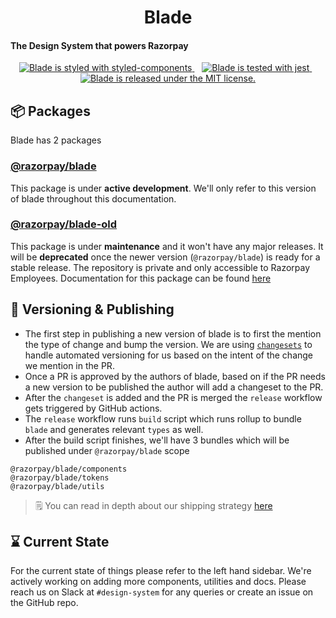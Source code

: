 
<Meta title="Guides/Intro" />

<div style={{ margin: '0 auto', maxWidth: '600px', textAlign: 'center' }}>

<h1 align="center">Blade</h1>
<h4>The Design System that powers Razorpay</h4>
<p align="center">
  <a href="https://github.com/styled-components/styled-components">
    <img
      src="https://img.shields.io/badge/%F0%9F%92%85%20style-styled--components-orange.svg?colorB=db748e&colorA=444444&style=flat-square"
      alt="Blade is styled with styled-components"
    />
  </a>
  &nbsp;&nbsp;
  <a href="https://github.com/facebook/jest">
    <img
      src="https://img.shields.io/badge/tested%20with-jest-15c213.svg?colorA=444444&colorB=15c213&style=flat-square&logo=jest"
      alt="Blade is tested with jest"
    />
  </a>
  &nbsp;&nbsp;
  <a href="https://github.com/razorpay/blade/blob/master/LICENSE.md">
    <img
      src="https://img.shields.io/badge/license-MIT-blue.svg?style=flat-square&colorA=444444"
      alt="Blade is released under the MIT license."
    />
  </a>
</p>

</div>

## 📦 Packages

Blade has 2 packages

### [@razorpay/blade](https://github.com/razorpay/blade/tree/master/packages/blade)

This package is under **active development**. We'll only refer to this version of blade throughout this documentation.

### [@razorpay/blade-old](https://github.com/razorpay/blade-old#--blade-old)

This package is under **maintenance** and it won't have any major releases. It will be **deprecated** once the newer version (`@razorpay/blade`) is ready for a stable release. The repository is private and only accessible to Razorpay Employees. Documentation for this package can be found [here](https://github.com/razorpay/blade-old#--blade-old)

## 📝 Versioning & Publishing

- The first step in publishing a new version of blade is to first the mention the type of change and bump the version. We are using [`changesets`](https://github.com/atlassian/changesets) to handle automated versioning for us based on the intent of the change we mention in the PR.
- Once a PR is approved by the authors of blade, based on if the PR needs a new version to be published the author will add a changeset to the PR.
- After the `changeset` is added and the PR is merged the `release` workflow gets triggered by GitHub actions.
- The `release` workflow runs `build` script which runs rollup to bundle `blade` and generates relevant `types` as well.
- After the build script finishes, we'll have 3 bundles which will be published under `@razorpay/blade` scope

```
@razorpay/blade/components
@razorpay/blade/tokens
@razorpay/blade/utils
```

> 🗒 You can read in depth about our shipping strategy [here](https://github.com/razorpay/blade/blob/master/rfcs/2021-06-15-shipping-blade.md)

## ⌛️ Current State

For the current state of things please refer to the left hand sidebar. We're actively working on adding more components, utilities and docs. Please reach us on Slack at `#design-system` for any queries or create an issue on the GitHub repo.
